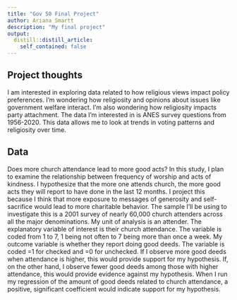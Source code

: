 ```yaml
---
title: "Gov 50 Final Project"
author: Ariana Smartt
description: "My final project"
output:
  distill::distill_article:
    self_contained: false
---
```




## Project thoughts

I am interested in exploring data related to how religious views impact policy preferences. I'm wondering how religiosity and opinions about issues like government welfare interact. I'm also wondering how religiosity impacts party attachment. The data I'm interested in is ANES survey questions from 1956-2020. This data allows me to look at trends in voting patterns and religiosity over time. 

## Data

Does more church attendance lead to more good acts? In this study, I plan to examine the relationship between frequency of worship and acts of kindness. I hypothesize that the more one attends church, the more good acts they will report to have done in the last 12 months. I project this because I think that more exposure to messages of generosity and self-sacrifice would lead to more charitable behavior. The sample I’ll be using to investigate this is a 2001 survey of nearly 60,000 church attenders across all the major denominations. My unit of analysis is an attender. The explanatory variable of interest is their church attendance. The variable is coded from 1 to 7, 1 being not often to 7 being more than once a week. My outcome variable is whether they report doing good deeds. The variable is coded =1 for checked and =0 for unchecked. If I observe more good deeds when attendance is higher, this would provide support for my hypothesis. If, on the other hand, I observe fewer good deeds among those with higher attendance, this would provide evidence against my hypothesis. When I run my regression of the amount of good deeds related to church attendance, a positive, significant coefficient would indicate support for my hypothesis.